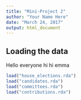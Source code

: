 ```yaml
---
title: "Mini-Project 2"
author: "Your Name Here"
date: "March 24, 2017"
output: html_document
---
```



## Loading the data

Hello everyone 
hi
hi emma


```r
load("house_elections.rda")
load("candidates.rda")
load("committees.rda")
load("contributions.rda")
```

